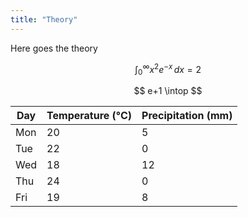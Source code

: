 ```yaml
---
title: "Theory"
---
```


Here goes the theory



$$
\int_0^\infty x^2 e^{-x} \, dx = 2
$$


$$
e+1 \intop
$$




| Day  | Temperature (°C) | Precipitation (mm) |
|------|------------------|--------------------|
| Mon  | 20               | 5                  |
| Tue  | 22               | 0                  |
| Wed  | 18               | 12                 |
| Thu  | 24               | 0                  |
| Fri  | 19               | 8                  |
